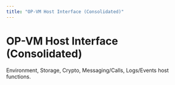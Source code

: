 ```yaml
---
title: "OP-VM Host Interface (Consolidated)"
---
```


# OP-VM Host Interface (Consolidated)

Environment, Storage, Crypto, Messaging/Calls, Logs/Events host functions.

